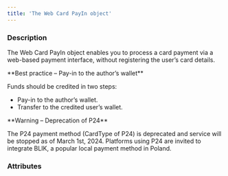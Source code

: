 ```yaml
---
title: 'The Web Card PayIn object'
---
```


  
### Description
The Web Card PayIn object enables you to process a card payment via a web-based payment interface, without registering the user’s card details.  

<Check>  
**Best practice – Pay-in to the author’s wallet** 
  
Funds should be credited in two steps:  
- Pay-in to the author’s wallet.  
- Transfer to the credited user’s wallet.  
</Check>  

<Warning>  
**Warning – Deprecation of P24** 
  
The P24 payment method (CardType of P24) is deprecated and service will be stopped as of March 1st, 2024. Platforms using P24 are invited to integrate BLIK, a popular local payment method in Poland.  
</Warning>  

### Attributes  

<Id />  

<Tag1 />  

<CreationDate />  

<AuthorId1 />  

<CreditedUserId />  

<DebitedFunds6 />  

<CreditedFunds6 />  

<Fees5 />  

<Status1 />  

<ResultCode />  

<ResultMessage />  

<ExecutionDate />  

<Type />  

<Nature />  

<CreditedWalletId1 />  

<DebitedWalletId1 />  

<PaymentType />  

<ExecutionType />  

<RedirectURL />  

<ReturnURL />  

<TemplateURLOptions />  

<TemplateURL />  

<CardType4 />  

<Culture />  

<SecureMode />  

<Billing1 />  

<Shipping1 />  

<StatementDescriptor />  

<BankName2 />  

<ProfilingAttemptReference />